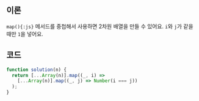 ## 이론

`map(){:js}` 메서드를 중첩해서 사용하면 2차원 배열을 만들 수 있어요.
`i`와 `j`가 같을 때만 `1`을 넣어요.

## 코드

```js
function solution(n) {
  return [...Array(n)].map((_, i) =>
    [...Array(n)].map((_, j) => Number(i === j))
  );
}
```
